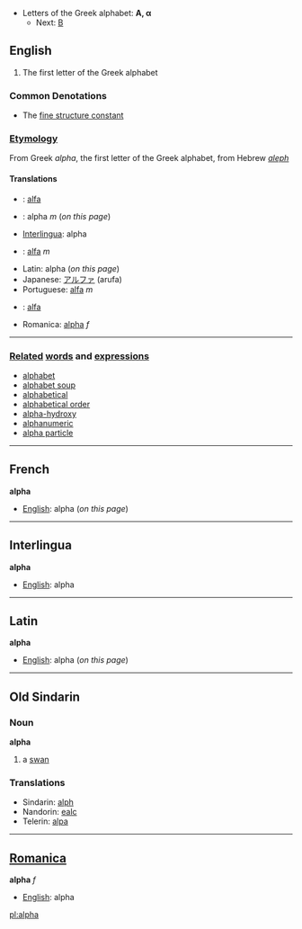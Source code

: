 *Letters of the Greek alphabet: '''&#913;, &#945;'''
**Next: [[beta|&#914;]]

==English==

#The first letter of the Greek alphabet


===Common Denotations===
* The [[fine structure constant]]

===[[Etymology]]===

From Greek ''alpha'', the first letter of the Greek alphabet, from Hebrew ''[[aleph]]''

====Translations====

*{{fi}}: [[alfa]]
*{{fr}}: alpha ''m'' (''on this page'')
*[[Interlingua]]: alpha
*{{it}}: [[alfa]] ''m''
*Latin: alpha (''on this page'')
*Japanese: [[アルファ]] (arufa)
*Portuguese: [[alfa]] ''m''
*{{sv}}: [[alfa]]
*Romanica: [[alpha]] ''f''
----

===[[Related]] [[word]]s and [[expression]]s===
*[[alphabet]]
*[[alphabet soup]]
*[[alphabetical]]
*[[alphabetical order]]
*[[alpha-hydroxy]]
*[[alphanumeric]]
*[[alpha particle]]

----

==French==
'''alpha'''

*[[English]]: alpha (''on this page'')

----

==Interlingua==
'''alpha'''

*[[English]]: alpha

----

==Latin==
'''alpha'''

*[[English]]: alpha (''on this page'')
----
==Old Sindarin==
===Noun===
'''alpha'''

#a [[swan]]
===Translations===
*Sindarin: [[alph]]
*Nandorin: [[ealc]]
*Telerin: [[alpa]]
----

==[[Romanica]]==
'''alpha''' ''f''

*[[English]]: alpha

[[pl:alpha]]